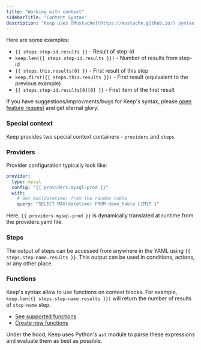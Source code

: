 ```yaml
---
title: "Working with context"
sidebarTitle: "Content Syntax"
description: "Keep uses [Mustache](https://mustache.github.io/) syntax to inject context at runtime, supporting functions, dictionaries, lists, and nested access."
---
```


Here are some examples:

- `{{ steps.step-id.results }}` - Result of step-id
- `keep.len({{ steps.step-id.results }})` - Number of results from step-id
- `{{ steps.this.results[0] }}` - First result of this step
- `keep.first({{ steps.this.results }})` - First result (equivalent to the previous example)
- `{{ steps.step-id.results[0][0] }}` - First item of the first result

If you have suggestions/improvments/bugs for Keep's syntax, please [open feature request](https://github.com/keephq/keep/issues/new?assignees=&labels=&template=feature_request.md&title=) and get eternal glory.

### Special context

Keep provides two special context containers - `providers` and `steps`

### Providers

Provider configuration typically look like:

```yaml
provider:
  type: mysql
  config: "{{ providers.mysql-prod }}"
  with:
    # Get max(datetime) from the random table
    query: "SELECT MAX(datetime) FROM demo_table LIMIT 1"
```

Here, `{{ providers.mysql-prod }}` is dynamically translated at runtime from the providers.yaml file.

### Steps

The output of steps can be accessed from anywhere in the YAML using `{{ steps.step-name.results }}`. This output can be used in conditions, actions, or any other place.

### Functions

Keep's syntax allow to use functions on context blocks. For example, `keep.len({{ steps.step-name.results }})` will return the number of results of `step-name` step.

- [See supported functions](/workflows/functions/what-is-a-function)
- [Create new functions](/workflows/functions/what-is-a-function#how-to-create-a-new-function)

Under the hood, Keep uses Python's `ast` module to parse these expressions and evaluate them as best as possible.

